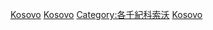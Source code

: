 {{Portal|科索沃}}

[[Category:3千紀各國|Kosovo]]
[[Category:3千紀塞爾維亞|Kosovo]]
[[Category:各千紀科索沃|Category:各千紀科索沃]]
[[Category:3千紀歐洲|Kosovo]]